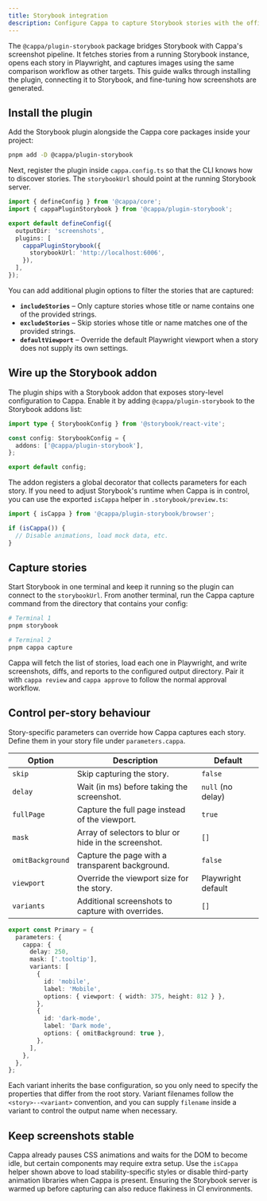 ```yaml
---
title: Storybook integration
description: Configure Cappa to capture Storybook stories with the official plugin and addon.
---
```


The `@cappa/plugin-storybook` package bridges Storybook with Cappa's screenshot pipeline. It fetches
stories from a running Storybook instance, opens each story in Playwright, and captures images using
the same comparison workflow as other targets. This guide walks through installing the plugin,
connecting it to Storybook, and fine-tuning how screenshots are generated.

## Install the plugin

Add the Storybook plugin alongside the Cappa core packages inside your project:

```bash
pnpm add -D @cappa/plugin-storybook
```

Next, register the plugin inside `cappa.config.ts` so that the CLI knows how to discover stories. The
`storybookUrl` should point at the running Storybook server.

```ts
import { defineConfig } from '@cappa/core';
import { cappaPluginStorybook } from '@cappa/plugin-storybook';

export default defineConfig({
  outputDir: 'screenshots',
  plugins: [
    cappaPluginStorybook({
      storybookUrl: 'http://localhost:6006',
    }),
  ],
});
```

You can add additional plugin options to filter the stories that are captured:

- **`includeStories`** – Only capture stories whose title or name contains one of the provided
  strings.
- **`excludeStories`** – Skip stories whose title or name matches one of the provided strings.
- **`defaultViewport`** – Override the default Playwright viewport when a story does not supply its
  own settings.

## Wire up the Storybook addon

The plugin ships with a Storybook addon that exposes story-level configuration to Cappa. Enable it by
adding `@cappa/plugin-storybook` to the Storybook addons list:

```ts title=".storybook/main.ts"
import type { StorybookConfig } from '@storybook/react-vite';

const config: StorybookConfig = {
  addons: ['@cappa/plugin-storybook'],
};

export default config;
```

The addon registers a global decorator that collects parameters for each story. If you need to adjust
Storybook's runtime when Cappa is in control, you can use the exported `isCappa` helper in
`.storybook/preview.ts`:

```ts title=".storybook/preview.ts"
import { isCappa } from '@cappa/plugin-storybook/browser';

if (isCappa()) {
  // Disable animations, load mock data, etc.
}
```

## Capture stories

Start Storybook in one terminal and keep it running so the plugin can connect to the `storybookUrl`.
From another terminal, run the Cappa capture command from the directory that contains your config:

```bash
# Terminal 1
pnpm storybook

# Terminal 2
pnpm cappa capture
```

Cappa will fetch the list of stories, load each one in Playwright, and write screenshots, diffs, and
reports to the configured output directory. Pair it with `cappa review` and `cappa approve` to follow
the normal approval workflow.

## Control per-story behaviour

Story-specific parameters can override how Cappa captures each story. Define them in your story file
under `parameters.cappa`.

| Option | Description | Default |
| --- | --- | --- |
| `skip` | Skip capturing the story. | `false` |
| `delay` | Wait (in ms) before taking the screenshot. | `null` (no delay) |
| `fullPage` | Capture the full page instead of the viewport. | `true` |
| `mask` | Array of selectors to blur or hide in the screenshot. | `[]` |
| `omitBackground` | Capture the page with a transparent background. | `false` |
| `viewport` | Override the viewport size for the story. | Playwright default |
| `variants` | Additional screenshots to capture with overrides. | `[]` |

```ts title="Button.stories.tsx"
export const Primary = {
  parameters: {
    cappa: {
      delay: 250,
      mask: ['.tooltip'],
      variants: [
        {
          id: 'mobile',
          label: 'Mobile',
          options: { viewport: { width: 375, height: 812 } },
        },
        {
          id: 'dark-mode',
          label: 'Dark mode',
          options: { omitBackground: true },
        },
      ],
    },
  },
};
```

Each variant inherits the base configuration, so you only need to specify the properties that differ
from the root story. Variant filenames follow the `<story>--<variant>` convention, and you can supply
`filename` inside a variant to control the output name when necessary.

## Keep screenshots stable

Cappa already pauses CSS animations and waits for the DOM to become idle, but certain components may
require extra setup. Use the `isCappa` helper shown above to load stability-specific styles or disable
third-party animation libraries when Cappa is present. Ensuring the Storybook server is warmed up
before capturing can also reduce flakiness in CI environments.
